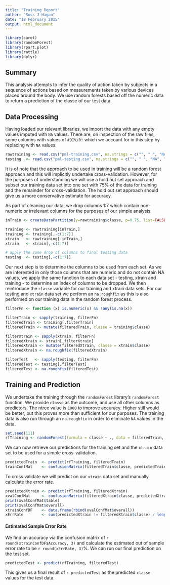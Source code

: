 ```yaml
---
title: "Training Report"
author: "Ross J Hagan"
date: "18 February 2015"
output: html_document
---
```


```r
library(caret)
library(randomForest)
library(rpart.plot)
library(rattle)
library(dplyr)
```

## Summary

This analysis attempts to infer the quality of action taken by subjects in a sequence of actions based on measurements taken by various devices placed around the body.  We use random forests based off the numeric data to return a prediction of the classe of our test data.

## Data Processing

Having loaded our relevant libraries, we import the data with any empty values imputed with `NA` values.  There are, on inspection of the raw files, some columns with values of `#DIV/0!` which we account for in this step by replacing with `NA` values.

```r
rawtraining <- read.csv("pml-training.csv", na.strings = c("", " ", "NA", "#DIV/0!"))
testing  <- read.csv("pml-testing.csv", na.strings = c("", " ", "NA", "#DIV/0!"))
```

It is of note that the approach to be used in training will be a random forest approach and this will implicitly undertake cross-validation.  However, for the purposes of understanding we will use a hold out set approach and subset our training data set into one set with 75% of the data for training and the remainder for cross-validation.  The hold out set approach should give us a more conservative estimate for accuracy.

As part of cleaning our data, we drop columns 1:7 which contain non-numeric or irrelevant columns for the purposes of our simple analysis.

```r
inTrain <- createDataPartition(y=rawtraining$classe, p=0.75, list=FALSE)

training <- rawtraining[inTrain,]
training <- training[,-c(1:7)]
xtrain   <- rawtraining[-inTrain,]
xtrain   <- xtrain[,-c(1:7)]

# apply the same drop of columns to final testing data
testing  <- testing[,-c(1:7)]
```

Our next step is to determine the columns to be used from each set.  As we are interested in only those columns that are numeric and do not contain NA values, we apply the same function to each data set - testing, xtrain and training - to determine an index of columns to be dropped.  We then reintroduce the `classe` variable for our training and xtrain data sets.  For our testing and `xtrain` data set we perform an `na.roughfix` as this is also performed on our training data in the random forest process.

```r

filterFn <- function (x) is.numeric(x) && !any(is.na(x))

filterTrain <- sapply(training, filterFn)
filteredTrain <- training[,filterTrain]
filteredTrain <- mutate(filteredTrain, classe = training$classe)

filterXtrain <- sapply(xtrain, filterFn)
filteredXtrain <- xtrain[,filterXtrain]
filteredXtrain <- mutate(filteredXtrain, classe = xtrain$classe)
filteredXtrain <- na.roughfix(filteredXtrain)

filterTest   <- sapply(testing, filterFn)
filteredTest <- testing[,filterTest]
filteredTest <- na.roughfix(filteredTest)
```

## Training and Prediction

We undertake the training through the `randomForest` library's `randomForest` function.  We provide `classe` as the outcome, and use all other columns as predictors.  The ntree value is `1000` to improve accuracy.  Higher still would be better, but this proves more than sufficient for our purposes.  The training data is also run through an `na.roughfix` in order to eliminate `NA` values in the data.

```r
set.seed(111)
rfTraining <- randomForest(formula = classe ~ ., data = filteredTrain, ntree = 1000, na.action=na.roughfix)
```

We can now retrieve our predictions for the training set and the `xtrain` data set to be used for a simple cross-validation.

```r
predictedTrain  <- predict(rfTraining, filteredTrain)
trainConfMat    <- confusionMatrix(filteredTrain$classe, predictedTrain)
```

To cross validate we will predict on our `xtrain` data set and manually calculate the error rate.

```r
predictedXtrain <- predict(rfTraining, filteredXtrain)
xvalConfMat     <- confusionMatrix(filteredXtrain$classe, predictedXtrain)
print(xvalConfMat$table)
print(xvalConfMat$overall)
xtrainConfDF    <- data.frame(rbind(xvalConfMat$overall))
xErrRate        <- sum(predictedXtrain != filteredXtrain$classe) / length(filteredXtrain$classe)
```

#### Estimated Sample Error Rate

We find an accuracy via the confusion matrix of `r round(xtrainConfDF$Accuracy, 3)` and calculate the estimated out of sample error rate to be `r round(xErrRate, 3)`%.  We can run our final prediction on the test set.

```r
predictedTest <- predict(rfTraining, filteredTest)
```

This gives us a final result of `r predictedTest` as the predicted `classe` values for the test data.



